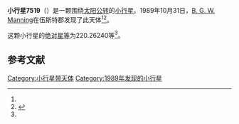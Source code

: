 {{Infobox planet
| bgcolour = #FFFFC0
| name = 7519 Paulcook
| symbol = 
| image = 
| caption = 
| discovery = yes
| discovery_ref = 
| discoverer = [[B._G._W._Manning|B. G. W. Manning]]
| discovery_site = [[伍斯特郡|伍斯特郡]] 
| discovered = 1989年10月31日
| designations = yes
| mp_name = 
| named_after = 
| alt_names = 1989 UN3/ 1994 LJ2
| mp_category = [[外小行星带|外小行星带]]
| orbit_ref = <ref name="a">[http://ssd.jpl.nasa.gov/sbdb.cgi?sstr=7519 7519 Paulcook] {{Wayback|url=http://ssd.jpl.nasa.gov/sbdb.cgi?sstr=7519 |date=20201124024609 }}，小行星數據庫瀏覽器（JPL Small-Body Database Browser）－[[美国国家航空航天局|美国国家航空航天局]]喷气推进实验室</ref>
| epoch = 2456400.5 (2013年4月18日更新)
| aphelion = {{convert|3.8134729|AU|km|3|abbr=on|lk=out}}
| perihelion = {{convert|2.6044741|AU|km|3|abbr=on}}
| semimajor = {{convert|3.2089735|AU|km|3|abbr=on}}
| eccentricity = 0.1883778
| period = 2099.6534 [[日|日]]<br />5.75[[儒略年|儒略年]]
| avg_speed = 
| inclination = 2.31525
| asc_node = 150.73311
| mean_anomaly = 
| arg_peri = 220.26240
| satellites = 
| physical_characteristics = yes
| dimensions = 
| mass = 
| density = 
| surface_grav = 
| escape_velocity = 
| sidereal_day = 
| axial_tilt = 
| pole_ecliptic_lat = 
| pole_ecliptic_lon = 
| albedo = 
| temperatures= 
| temp_name1 = 
| mean_temp_1 = 
| max_temp_1 = 
| temp_name2 = 
| max_temp_2 = 
| spectral_type = 
| abs_magnitude = 220.26240
}}

'''小行星7519'''（{{lang-en|7519 Paulcook}}）是一颗围绕[[太阳|太阳]][[公转|公转]]的[[小行星|小行星]]。1989年10月31日，[[B._G._W._Manning|B. G. W. Manning]]在伍斯特郡发现了此天体<ref name="a" /><ref>{{cite news|title=小行星列表|url=http://cfa-www.harvard.edu/iau/lists/NumberedMPs.txt|accessdate=2013-07-08|newspaper=哈佛大学|archive-date=2008-05-17|archive-url=https://web.archive.org/web/20080517010638/http://cfa-www.harvard.edu/iau/lists/NumberedMPs.txt|dead-url=no}}</ref>。

这颗小行星的[[绝对星等|绝对星等]]为220.26240等<ref name="a" />。

==参考文献==
{{reflist}}
{{Minor Planet Number|[[小行星7518|小行星7518]]|[[小行星7520|小行星7520]]}}

{{小天体}}

[[Category:小行星带天体|Category:小行星带天体]]
[[Category:1989年发现的小行星|Category:1989年发现的小行星]]

{{asteroid-stub}}